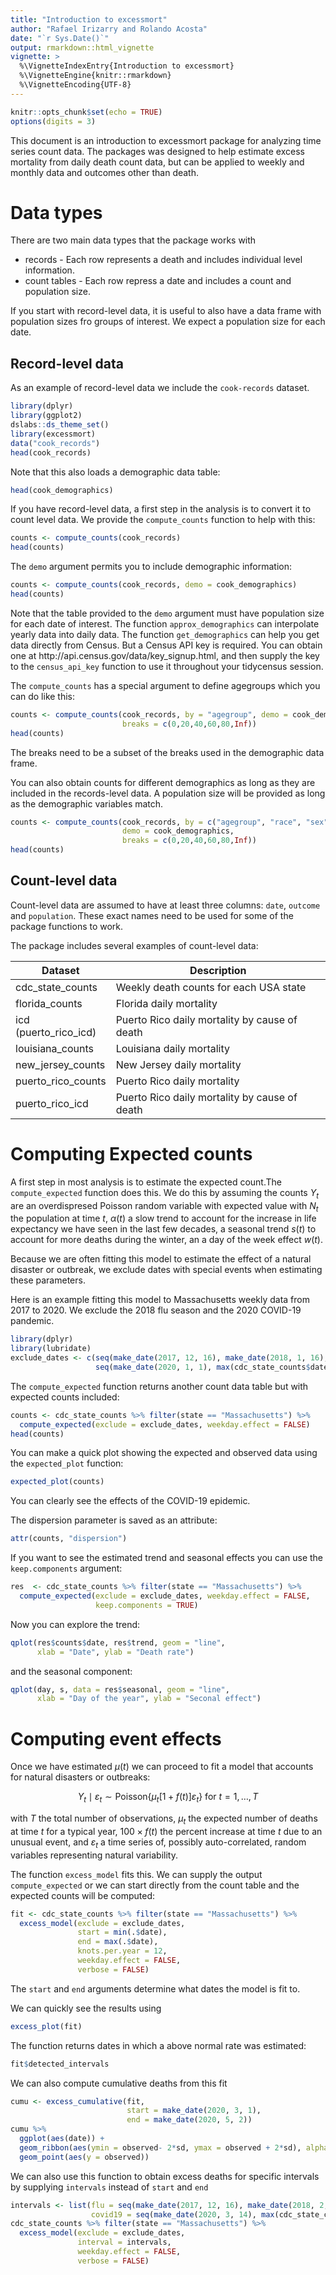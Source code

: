 ```yaml
---
title: "Introduction to excessmort"
author: "Rafael Irizarry and Rolando Acosta"
date: "`r Sys.Date()`"
output: rmarkdown::html_vignette
vignette: >
  %\VignetteIndexEntry{Introduction to excessmort}
  %\VignetteEngine{knitr::rmarkdown}
  %\VignetteEncoding{UTF-8}
---
```


```r
knitr::opts_chunk$set(echo = TRUE)
options(digits = 3)
```

This document is an introduction to excessmort package for analyzing time series count data. The packages was designed to help estimate excess mortality from daily death count data, but can be applied to weekly and monthly data and outcomes other than death.

# Data types

There are two main data types that the package works with

* records - Each row represents a death and includes individual level information. 
* count tables - Each row repress a date and includes a count and population size.

If you start with record-level data, it is useful to also have a data frame with population sizes fro groups of interest. We expect a population size for each date.

## Record-level data

As an example of record-level data we include the `cook-records` dataset.

```r
library(dplyr)
library(ggplot2)
dslabs::ds_theme_set()
library(excessmort)
data("cook_records")
head(cook_records)
```

Note that this also loads a demographic data table:

```r
head(cook_demographics)
```

If you have record-level data, a first step in the analysis is to convert it to count level data. We provide the `compute_counts` function to help with this:

```r
counts <- compute_counts(cook_records)
head(counts)
```

The `demo` argument permits you to include demographic information:

```r
counts <- compute_counts(cook_records, demo = cook_demographics)
head(counts)
```

Note that the table provided to the `demo` argument must have population size for each date of interest. The function `approx_demographics` can interpolate yearly data into daily data. The function `get_demographics` can help you get data directly from Census. But a Census API key is required.  You can obtain one at http://api.census.gov/data/key_signup.html, and then supply the key to the `census_api_key` function to use it throughout your tidycensus session.

The `compute_counts` has a special argument to define agegroups which you can do like this:

```r
counts <- compute_counts(cook_records, by = "agegroup", demo = cook_demographics, 
                         breaks = c(0,20,40,60,80,Inf))
head(counts)
```

The breaks need to be a subset of the breaks used in the demographic data frame.

You can also obtain counts for different demographics as long as they are included in the records-level data. A population size will be provided as long as the demographic variables match.

```r
counts <- compute_counts(cook_records, by = c("agegroup", "race", "sex"), 
                         demo = cook_demographics, 
                         breaks = c(0,20,40,60,80,Inf))
head(counts)
```


## Count-level data

Count-level data are assumed to have at least three columns: `date`, `outcome` and `population`. These exact names need to be used for some of the package functions to work.

The package includes several examples of count-level data:

|Dataset | Description|
|---------|-----------------------|
|cdc_state_counts     |      Weekly death counts for each USA state|
|florida_counts        |     Florida daily mortality|
|icd (puerto_rico_icd)  |    Puerto Rico daily mortality by cause of death|
|louisiana_counts        |   Louisiana daily mortality|
|new_jersey_counts        |  New Jersey daily mortality|
|puerto_rico_counts        | Puerto Rico daily mortality|
|puerto_rico_icd            |Puerto Rico daily mortality by cause of death|


# Computing Expected counts

A first step in most analysis is to estimate the expected count.The `compute_expected` function does this. We do this by assuming the counts $Y_t$ are an overdispresed Poisson random variable with  expected value
\begin{equation}
    \mu_t =N_t \exp[\alpha(t) + s(t) + w(t)]
\end{equation}
with $N_t$ the population at time $t$, $\alpha(t)$ a slow trend to account for the increase in life expectancy we have seen in the last few decades, a seasonal trend $s(t)$ to account for more deaths during the winter, an a day of the week effect $w(t)$.

Because we are often fitting this model to estimate the effect of a natural disaster or outbreak, we exclude dates with special events when estimating these parameters.

Here is an example fitting this model to Massachusetts weekly data from 2017 to 2020. We exclude the 2018 flu season and the 2020 COVID-19 pandemic.

```r
library(dplyr)
library(lubridate)
exclude_dates <- c(seq(make_date(2017, 12, 16), make_date(2018, 1, 16), by = "day"),
                   seq(make_date(2020, 1, 1), max(cdc_state_counts$date), by = "day"))
```

The `compute_expected` function returns another count data table but with expected counts included:
```r
counts <- cdc_state_counts %>% filter(state == "Massachusetts") %>%
  compute_expected(exclude = exclude_dates, weekday.effect = FALSE)
head(counts)
```

You can make a quick plot showing the expected and observed data using the `expected_plot` function:

```r
expected_plot(counts)
```

You can clearly see the effects of the COVID-19 epidemic.



The dispersion parameter is saved as an attribute:

```r
attr(counts, "dispersion")
```

If you want to see the estimated trend and seasonal effects you can use the `keep.components` argument:


```r
res  <- cdc_state_counts %>% filter(state == "Massachusetts") %>%
  compute_expected(exclude = exclude_dates, weekday.effect = FALSE,
                   keep.components = TRUE)
```


Now you can explore the trend:

```r
qplot(res$counts$date, res$trend, geom = "line", 
      xlab = "Date", ylab = "Death rate")
```

and the seasonal component:

```r
qplot(day, s, data = res$seasonal, geom = "line", 
      xlab = "Day of the year", ylab = "Seconal effect")
```

# Computing event effects

Once we have estimated $\mu(t)$ we can proceed to fit a model that accounts for natural disasters or outbreaks:

$$
Y_t \mid \varepsilon_t \sim 
    \mbox{Poisson}\left\{ \mu_t \right[1 + f(t) \left]  \varepsilon_t \right\} \mbox{ for } t = 1, \dots,T
$$

with $T$ the total number of observations, $\mu_t$ the expected number of deaths at time $t$ for a typical year, $100 \times f(t)$ the percent increase at time $t$  due to an unusual event, and $\varepsilon_t$ a time series of, possibly auto-correlated, random variables representing natural variability. 

The function `excess_model` fits this. We can supply the output `compute_expected`
or we can start directly from the count table and the expected counts will be computed:

```r
fit <- cdc_state_counts %>% filter(state == "Massachusetts") %>%
  excess_model(exclude = exclude_dates,
               start = min(.$date),
               end = max(.$date),
               knots.per.year = 12,
               weekday.effect = FALSE,
               verbose = FALSE)
```

The `start` and `end` arguments determine what dates the model is fit to.

We can quickly see the results using

```r
excess_plot(fit)
```

The function returns dates in which a above normal rate was estimated:

```r
fit$detected_intervals
```

We can also compute cumulative deaths from this fit

```r
cumu <- excess_cumulative(fit, 
                          start = make_date(2020, 3, 1),
                          end = make_date(2020, 5, 2))
cumu %>%
  ggplot(aes(date)) +
  geom_ribbon(aes(ymin = observed- 2*sd, ymax = observed + 2*sd), alpha = 0.5) +
  geom_point(aes(y = observed)) 

```

We can also use this function to obtain excess deaths for specific intervals by supplying `intervals` instead of `start` and `end`

```r
intervals <- list(flu = seq(make_date(2017, 12, 16), make_date(2018, 2, 10), by = "day"),
                  covid19 = seq(make_date(2020, 3, 14), max(cdc_state_counts$date), by = "day"))
cdc_state_counts %>% filter(state == "Massachusetts") %>%
  excess_model(exclude = exclude_dates,
               interval = intervals,
               weekday.effect = FALSE,
               verbose = FALSE)
```















